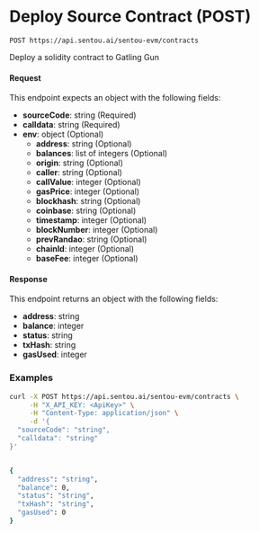 # Deploy Source Contract (POST)

`POST https://api.sentou.ai/sentou-evm/contracts`

Deploy a solidity contract to Gatling Gun

#### Request
This endpoint expects an object with the following fields:
- **sourceCode**: string (Required)
- **calldata**: string (Required)
- **env**: object (Optional)
  - **address**: string (Optional)
  - **balances**: list of integers (Optional)
  - **origin**: string (Optional)
  - **caller**: string (Optional)
  - **callValue**: integer (Optional)
  - **gasPrice**: integer (Optional)
  - **blockhash**: string (Optional)
  - **coinbase**: string (Optional)
  - **timestamp**: integer (Optional)
  - **blockNumber**: integer (Optional)
  - **prevRandao**: string (Optional)
  - **chainId**: integer (Optional)
  - **baseFee**: integer (Optional)

#### Response
This endpoint returns an object with the following fields:
- **address**: string
- **balance**: integer
- **status**: string
- **txHash**: string
- **gasUsed**: integer


### Examples

```sh curl copy filename="POST /sentou-evm/contracts"
curl -X POST https://api.sentou.ai/sentou-evm/contracts \
     -H "X_API_KEY: <ApiKey>" \
     -H "Content-Type: application/json" \
     -d '{
  "sourceCode": "string",
  "calldata": "string"
}'
```

```sh curl copy filename="RESPONSE"

{
  "address": "string",
  "balance": 0,
  "status": "string",
  "txHash": "string",
  "gasUsed": 0
}
```

